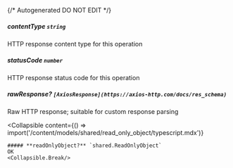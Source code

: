 {/* Autogenerated DO NOT EDIT  */}

##### **contentType** `string`
HTTP response content type for this operation

##### **statusCode** `number`
HTTP response status code for this operation

##### **rawResponse?** `[AxiosResponse](https://axios-http.com/docs/res_schema)`
Raw HTTP response; suitable for custom response parsing

<Collapsible
    content={() => import('/content/models/shared/read_only_object/typescript.mdx')}
>
    ##### **readOnlyObject?** `shared.ReadOnlyObject`
    OK
    <Collapsible.Break/>
</Collapsible>

